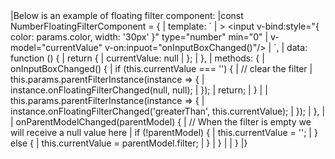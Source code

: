 <framework-specific-section frameworks="vue">
|Below is an example of floating filter component:
</framework-specific-section>

<framework-specific-section frameworks="vue">
<snippet transform={false}>
|const NumberFloatingFilterComponent = {
|    template: `
|        &gt; &lt;input v-bind:style="{ color: params.color, width: '30px' }" type="number" min="0" 
|               v-model="currentValue" v-on:inpuot="onInputBoxChanged()"/>
|    `,
|    data: function () {
|        return {
|            currentValue: null
|        };
|    },
|    methods: {
|        onInputBoxChanged() {
|            if (this.currentValue === '') {
|                // clear the filter
|                this.params.parentFilterInstance(instance => {
|                    instance.onFloatingFilterChanged(null, null);
|                });
|                return;
|            }
|
|            this.params.parentFilterInstance(instance => {
|                instance.onFloatingFilterChanged('greaterThan', this.currentValue);
|            });
|        },
|
|        onParentModelChanged(parentModel) {
|            // When the filter is empty we will receive a null value here
|            if (!parentModel) {
|                this.currentValue = '';
|            } else {
|                this.currentValue = parentModel.filter;
|            }
|        }
|
|    }
|}
</snippet>
</framework-specific-section> 